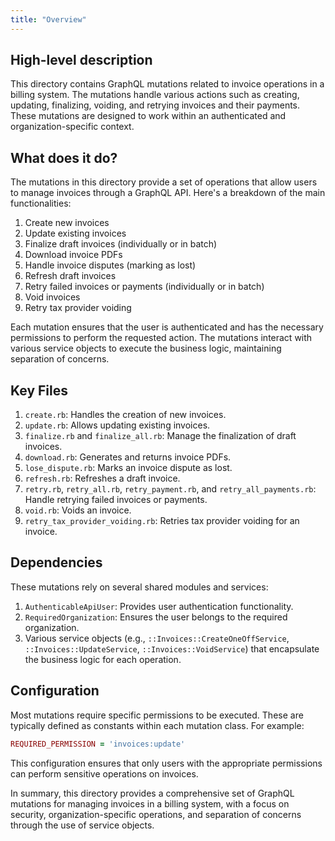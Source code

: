 ```yaml
---
title: "Overview"
---
```


## High-level description
This directory contains GraphQL mutations related to invoice operations in a billing system. The mutations handle various actions such as creating, updating, finalizing, voiding, and retrying invoices and their payments. These mutations are designed to work within an authenticated and organization-specific context.

## What does it do?
The mutations in this directory provide a set of operations that allow users to manage invoices through a GraphQL API. Here's a breakdown of the main functionalities:

1. Create new invoices
2. Update existing invoices
3. Finalize draft invoices (individually or in batch)
4. Download invoice PDFs
5. Handle invoice disputes (marking as lost)
6. Refresh draft invoices
7. Retry failed invoices or payments (individually or in batch)
8. Void invoices
9. Retry tax provider voiding

Each mutation ensures that the user is authenticated and has the necessary permissions to perform the requested action. The mutations interact with various service objects to execute the business logic, maintaining separation of concerns.

## Key Files
1. `create.rb`: Handles the creation of new invoices.
2. `update.rb`: Allows updating existing invoices.
3. `finalize.rb` and `finalize_all.rb`: Manage the finalization of draft invoices.
4. `download.rb`: Generates and returns invoice PDFs.
5. `lose_dispute.rb`: Marks an invoice dispute as lost.
6. `refresh.rb`: Refreshes a draft invoice.
7. `retry.rb`, `retry_all.rb`, `retry_payment.rb`, and `retry_all_payments.rb`: Handle retrying failed invoices or payments.
8. `void.rb`: Voids an invoice.
9. `retry_tax_provider_voiding.rb`: Retries tax provider voiding for an invoice.

## Dependencies
These mutations rely on several shared modules and services:

1. `AuthenticableApiUser`: Provides user authentication functionality.
2. `RequiredOrganization`: Ensures the user belongs to the required organization.
3. Various service objects (e.g., `::Invoices::CreateOneOffService`, `::Invoices::UpdateService`, `::Invoices::VoidService`) that encapsulate the business logic for each operation.

## Configuration
Most mutations require specific permissions to be executed. These are typically defined as constants within each mutation class. For example:

```ruby
REQUIRED_PERMISSION = 'invoices:update'
```

This configuration ensures that only users with the appropriate permissions can perform sensitive operations on invoices.

In summary, this directory provides a comprehensive set of GraphQL mutations for managing invoices in a billing system, with a focus on security, organization-specific operations, and separation of concerns through the use of service objects.